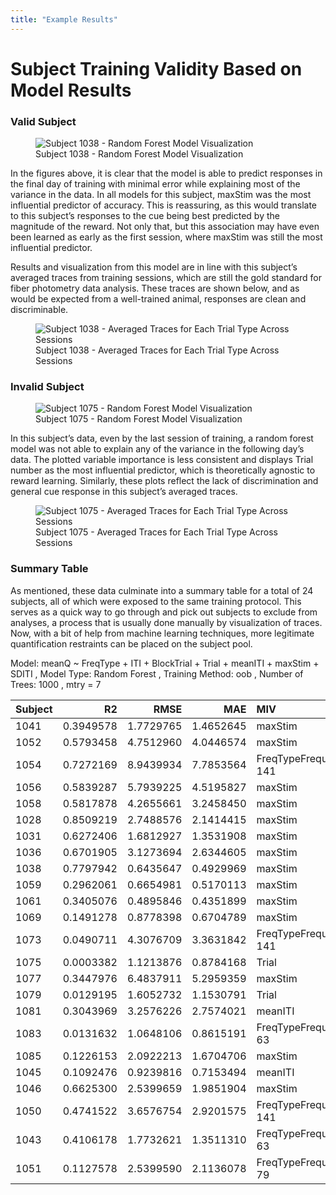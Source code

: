 ```yaml
---
title: "Example Results"
---
```


# Subject Training Validity Based on Model Results

### Valid Subject

![Subject 1038 - Random Forest Model Visualization](images/RFResultsPlot.1038%20copy-01.jpeg)

In the figures above, it is clear that the model is able to predict responses in the final day of training with minimal error while explaining most of the variance in the data. In all models for this subject, maxStim was the most influential predictor of accuracy. This is reassuring, as this would translate to this subject's responses to the cue being best predicted by the magnitude of the reward. Not only that, but this association may have even been learned as early as the first session, where maxStim was still the most influential predictor.

Results and visualization from this model are in line with this subject's averaged traces from training sessions, which are still the gold standard for fiber photometry data analysis. These traces are shown below, and as would be expected from a well-trained animal, responses are clean and discriminable.

![Subject 1038 - Averaged Traces for Each Trial Type Across Sessions](images/trainingTraces_1038.jpg)

### Invalid Subject

![Subject 1075 - Random Forest Model Visualization](images/RFResultsPlot.1075%20copy.jpeg)

In this subject's data, even by the last session of training, a random forest model was not able to explain any of the variance in the following day's data. The plotted variable importance is less consistent and displays Trial number as the most influential predictor, which is theoretically agnostic to reward learning. Similarly, these plots reflect the lack of discrimination and general cue response in this subject's averaged traces.

![Subject 1075 - Averaged Traces for Each Trial Type Across Sessions](images/1075_MeanSessionTrace_normZprepostBL%20copy.png)

### Summary Table

As mentioned, these data culminate into a summary table for a total of 24 subjects, all of which were exposed to the same training protocol. This serves as a quick way to go through and pick out subjects to exclude from analyses, a process that is usually done manually by visualization of traces. Now, with a bit of help from machine learning techniques, more legitimate quantification restraints can be placed on the subject pool.

Model: meanQ \~ FreqType + ITI + BlockTrial + Trial + meanITI + maxStim + SDITI , Model Type: Random Forest , Training Method: oob , Number of Trees: 1000 , mtry = 7

| Subject |        R2 |      RMSE |       MAE | MIV                    |
|:--------|----------:|----------:|----------:|:-----------------------|
| 1041    | 0.3949578 | 1.7729765 | 1.4652645 | maxStim                |
| 1052    | 0.5793458 | 4.7512960 | 4.0446574 | maxStim                |
| 1054    | 0.7272169 | 8.9439934 | 7.7853564 | FreqTypeFrequency: 141 |
| 1056    | 0.5839287 | 5.7939225 | 4.5195827 | maxStim                |
| 1058    | 0.5817878 | 4.2655661 | 3.2458450 | maxStim                |
| 1028    | 0.8509219 | 2.7488576 | 2.1414415 | maxStim                |
| 1031    | 0.6272406 | 1.6812927 | 1.3531908 | maxStim                |
| 1036    | 0.6701905 | 3.1273694 | 2.6344605 | maxStim                |
| 1038    | 0.7797942 | 0.6435647 | 0.4929969 | maxStim                |
| 1059    | 0.2962061 | 0.6654981 | 0.5170113 | maxStim                |
| 1061    | 0.3405076 | 0.4895846 | 0.4351899 | maxStim                |
| 1069    | 0.1491278 | 0.8778398 | 0.6704789 | maxStim                |
| 1073    | 0.0490711 | 4.3076709 | 3.3631842 | FreqTypeFrequency: 141 |
| 1075    | 0.0003382 | 1.1213876 | 0.8784168 | Trial                  |
| 1077    | 0.3447976 | 6.4837911 | 5.2959359 | maxStim                |
| 1079    | 0.0129195 | 1.6052732 | 1.1530791 | Trial                  |
| 1081    | 0.3043969 | 3.2576226 | 2.7574021 | meanITI                |
| 1083    | 0.0131632 | 1.0648106 | 0.8615191 | FreqTypeFrequency: 63  |
| 1085    | 0.1226153 | 2.0922213 | 1.6704706 | maxStim                |
| 1045    | 0.1092476 | 0.9239816 | 0.7153494 | meanITI                |
| 1046    | 0.6625300 | 2.5399659 | 1.9851904 | maxStim                |
| 1050    | 0.4741522 | 3.6576754 | 2.9201575 | FreqTypeFrequency: 141 |
| 1043    | 0.4106178 | 1.7732621 | 1.3511310 | FreqTypeFrequency: 63  |
| 1051    | 0.1127578 | 2.5399590 | 2.1136078 | FreqTypeFrequency: 79  |

